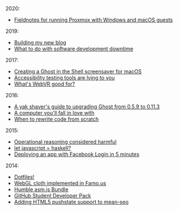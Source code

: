 
<Meta description="Theodor Vararu's blog." />

2020:

- [Fieldnotes for running Proxmox with Windows and macOS guests](/proxmox)

2019:

- [Building my new blog](/new-blog)
- [What to do with software development downtime](/downtime)

2017:

- [Creating a Ghost in the Shell screensaver for macOS](/ghost-in-the-screensaver)
- [Accessibility testing tools are lying to you](/lying-a11y-tools)
- [What's WebVR good for?](/why-webvr)

2016:

- [A yak shaver's guide to upgrading Ghost from 0.5.9 to 0.11.3](/yak-shaving-ghost)
- [A computer you'll fall in love with](/computer)
- [When to rewrite code from scratch](/rewrite-from-scratch)

2015:

- [Operational reasoning considered harmful](/operational-reasoning)
- [let javascript = haskell?](/let-javascript-haskell)
- [Deploying an app with Facebook Login in 5 minutes](/meteor-sso)

2014:

- [Dotfiles!](/dotfiles)
- [WebGL cloth implemented in Famo.us](/famous-cloth)
- [Humble asm.js Bundle](/humble-asm)
- [GitHub Student Developer Pack](/github-pack)
- [Adding HTML5 pushstate support to mean-seo](/mean-seo)
